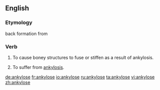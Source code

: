 ==English==
===Etymology===
back formation from {{term|ankylosis}}

===Verb===
{{en-verb|ankylos|es}}

# {{transitive|pathology}} To cause boney structures to fuse or stiffen as a result of ankylosis.
# {{intransitive|pathology}} To suffer from [[ankylosis]].

[[de:ankylose]]
[[fr:ankylose]]
[[io:ankylose]]
[[ru:ankylose]]
[[ta:ankylose]]
[[vi:ankylose]]
[[zh:ankylose]]
